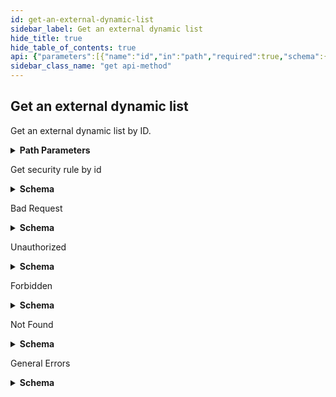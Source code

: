 ```yaml
---
id: get-an-external-dynamic-list
sidebar_label: Get an external dynamic list
hide_title: true
hide_table_of_contents: true
api: {"parameters":[{"name":"id","in":"path","required":true,"schema":{"type":"string"},"description":"The uuid of the resource"}],"responses":{"200":{"content":{"application/json":{"schema":{"allOf":[{"type":"array","items":{"type":"object","required":["name","type"],"properties":{"id":{"type":"string","readOnly":true,"example":"abcd-1234","description":"uuid of the resource"},"name":{"type":"string","maxLength":63,"description":"Alphanumeric string [ 0-9a-zA-Z._-]"},"type":{"type":"object","oneOf":[{"properties":{"predefined_ip":{"type":"object","required":["url"],"properties":{"exception_list":{"type":"array","items":{"type":"string","maxLength":255}},"description":{"type":"string","minLength":0,"maxLength":255},"url":{"type":"string"}}}},"title":"predefined_ip"},{"properties":{"predefined_url":{"type":"object","required":["url"],"properties":{"exception_list":{"type":"array","items":{"type":"string","maxLength":255}},"description":{"type":"string","minLength":0,"maxLength":255},"url":{"type":"string"}}}},"title":"predefined_url"},{"properties":{"ip":{"type":"object","required":["url","recurring"],"properties":{"exception_list":{"type":"array","items":{"type":"string","maxLength":255}},"description":{"type":"string","minLength":0,"maxLength":255},"url":{"default":"http://","type":"string","minLength":0,"maxLength":255},"certificate_profile":{"description":"Profile for authenticating client certificates","default":"None","type":"string","x-panMultiple":[{"type":"string"},{"enum":["None"],"type":"string"}]},"auth":{"type":"object","required":["username","password"],"properties":{"username":{"type":"string","minLength":1,"maxLength":255},"password":{"type":"string","maxLength":255}}},"recurring":{"type":"object","oneOf":[{"title":"five_minute","required":["five_minute"],"properties":{"five_minute":{"type":"object"}}},{"title":"hourly","required":["hourly"],"properties":{"hourly":{"type":"object"}}},{"title":"daily","required":["daily"],"properties":{"daily":{"type":"object","required":["at"],"properties":{"at":{"description":"Time specification hh (e.g. 20)","default":"00","pattern":"([01][0-9]|[2][0-3])","type":"string","minLength":2,"maxLength":2}}}}},{"title":"weekly","required":["weekly"],"properties":{"weekly":{"type":"object","required":["day_of_week","at"],"properties":{"day_of_week":{"type":"string","enum":["sunday","monday","tuesday","wednesday","thursday","friday","saturday"]},"at":{"description":"Time specification hh (e.g. 20)","default":"00","pattern":"([01][0-9]|[2][0-3])","type":"string","minLength":2,"maxLength":2}}}}},{"title":"monthly","required":["monthly"],"properties":{"monthly":{"type":"object","required":["day_of_month","at"],"properties":{"day_of_month":{"type":"integer","minimum":1,"maximum":31},"at":{"description":"Time specification hh (e.g. 20)","default":"00","pattern":"([01][0-9]|[2][0-3])","type":"string","minLength":2,"maxLength":2}}}}}]}}}},"title":"ip"},{"properties":{"domain":{"type":"object","required":["url","recurring"],"properties":{"exception_list":{"type":"array","items":{"type":"string","maxLength":255}},"description":{"type":"string","minLength":0,"maxLength":255},"url":{"default":"http://","type":"string","minLength":0,"maxLength":255},"certificate_profile":{"description":"Profile for authenticating client certificates","default":"None","type":"string","x-panMultiple":[{"type":"string"},{"enum":["None"],"type":"string"}]},"auth":{"type":"object","required":["username","password"],"properties":{"username":{"type":"string","minLength":1,"maxLength":255},"password":{"type":"string","maxLength":255}}},"recurring":{"type":"object","oneOf":[{"title":"hourly","required":["hourly"],"properties":{"hourly":{"type":"object"}}},{"title":"five_minute","required":["five_minute"],"properties":{"five_minute":{"type":"object"}}},{"title":"daily","required":["daily"],"properties":{"daily":{"type":"object","required":["at"],"properties":{"at":{"description":"Time specification hh (e.g. 20)","default":"00","pattern":"([01][0-9]|[2][0-3])","type":"string","minLength":2,"maxLength":2}}}}},{"title":"weekly","required":["weekly"],"properties":{"weekly":{"type":"object","required":["day_of_week","at"],"properties":{"day_of_week":{"type":"string","enum":["sunday","monday","tuesday","wednesday","thursday","friday","saturday"]},"at":{"description":"Time specification hh (e.g. 20)","default":"00","pattern":"([01][0-9]|[2][0-3])","type":"string","minLength":2,"maxLength":2}}}}},{"title":"monthly","required":["monthly"],"properties":{"monthly":{"type":"object","required":["day_of_month","at"],"properties":{"day_of_month":{"type":"integer","minimum":1,"maximum":31},"at":{"description":"Time specification hh (e.g. 20)","default":"00","pattern":"([01][0-9]|[2][0-3])","type":"string","minLength":2,"maxLength":2}}}}}]},"expand_domain":{"description":"Enable/Disable expand domain","default":false,"type":"boolean"}}}},"title":"domain"},{"properties":{"url":{"type":"object","required":["url","recurring"],"properties":{"exception_list":{"type":"array","items":{"type":"string","maxLength":255}},"description":{"type":"string","minLength":0,"maxLength":255},"url":{"default":"http://","type":"string","minLength":0,"maxLength":255},"certificate_profile":{"description":"Profile for authenticating client certificates","default":"None","type":"string","x-panMultiple":[{"type":"string"},{"enum":["None"],"type":"string"}]},"auth":{"type":"object","required":["username","password"],"properties":{"username":{"type":"string","minLength":1,"maxLength":255},"password":{"type":"string","maxLength":255}}},"recurring":{"type":"object","oneOf":[{"title":"hourly","required":["hourly"],"properties":{"hourly":{"type":"object"}}},{"title":"five_minute","required":["five_minute"],"properties":{"five_minute":{"type":"object"}}},{"title":"daily","required":["daily"],"properties":{"daily":{"type":"object","required":["at"],"properties":{"at":{"description":"Time specification hh (e.g. 20)","default":"00","pattern":"([01][0-9]|[2][0-3])","type":"string","minLength":2,"maxLength":2}}}}},{"title":"weekly","required":["weekly"],"properties":{"weekly":{"type":"object","required":["day_of_week","at"],"properties":{"day_of_week":{"type":"string","enum":["sunday","monday","tuesday","wednesday","thursday","friday","saturday"]},"at":{"description":"Time specification hh (e.g. 20)","default":"00","pattern":"([01][0-9]|[2][0-3])","type":"string","minLength":2,"maxLength":2}}}}},{"title":"monthly","required":["monthly"],"properties":{"monthly":{"type":"object","required":["day_of_month","at"],"properties":{"day_of_month":{"type":"integer","minimum":1,"maximum":31},"at":{"description":"Time specification hh (e.g. 20)","default":"00","pattern":"([01][0-9]|[2][0-3])","type":"string","minLength":2,"maxLength":2}}}}}]}}}},"title":"url"},{"properties":{"imsi":{"type":"object","required":["url","recurring"],"properties":{"exception_list":{"type":"array","items":{"type":"string","maxLength":34}},"description":{"type":"string","minLength":0,"maxLength":255},"url":{"default":"http://","type":"string","minLength":0,"maxLength":255},"certificate_profile":{"description":"Profile for authenticating client certificates","default":"None","type":"string","x-panMultiple":[{"type":"string"},{"enum":["None"],"type":"string"}]},"auth":{"type":"object","required":["username","password"],"properties":{"username":{"type":"string","minLength":1,"maxLength":255},"password":{"type":"string","maxLength":255}}},"recurring":{"type":"object","oneOf":[{"title":"five_minute","required":["five_minute"],"properties":{"five_minute":{"type":"object"}}},{"title":"hourly","required":["hourly"],"properties":{"hourly":{"type":"object"}}},{"title":"daily","required":["daily"],"properties":{"daily":{"type":"object","required":["at"],"properties":{"at":{"description":"Time specification hh (e.g. 20)","default":"00","pattern":"([01][0-9]|[2][0-3])","type":"string","minLength":2,"maxLength":2}}}}},{"title":"weekly","required":["weekly"],"properties":{"weekly":{"type":"object","required":["day_of_week","at"],"properties":{"day_of_week":{"type":"string","enum":["sunday","monday","tuesday","wednesday","thursday","friday","saturday"]},"at":{"description":"Time specification hh (e.g. 20)","default":"00","pattern":"([01][0-9]|[2][0-3])","type":"string","minLength":2,"maxLength":2}}}}},{"title":"monthly","required":["monthly"],"properties":{"monthly":{"type":"object","required":["day_of_month","at"],"properties":{"day_of_month":{"type":"integer","minimum":1,"maximum":31},"at":{"description":"Time specification hh (e.g. 20)","default":"00","pattern":"([01][0-9]|[2][0-3])","type":"string","minLength":2,"maxLength":2}}}}}]}}}},"title":"imsi"},{"properties":{"imei":{"type":"object","required":["url","recurring"],"properties":{"exception_list":{"type":"array","items":{"type":"string","maxLength":32}},"description":{"type":"string","minLength":0,"maxLength":255},"url":{"default":"http://","type":"string","minLength":0,"maxLength":255},"certificate_profile":{"description":"Profile for authenticating client certificates","default":"None","type":"string","x-panMultiple":[{"type":"string"},{"enum":["None"],"type":"string"}]},"auth":{"type":"object","required":["username","password"],"properties":{"username":{"type":"string","minLength":1,"maxLength":255},"password":{"type":"string","maxLength":255}}},"recurring":{"type":"object","oneOf":[{"title":"five_minute","required":["five_minute"],"properties":{"five_minute":{"type":"object"}}},{"title":"hourly","required":["hourly"],"properties":{"hourly":{"type":"object"}}},{"title":"daily","required":["daily"],"properties":{"daily":{"type":"object","required":["at"],"properties":{"at":{"description":"Time specification hh (e.g. 20)","default":"00","pattern":"([01][0-9]|[2][0-3])","type":"string","minLength":2,"maxLength":2}}}}},{"title":"weekly","required":["weekly"],"properties":{"weekly":{"type":"object","required":["day_of_week","at"],"properties":{"day_of_week":{"type":"string","enum":["sunday","monday","tuesday","wednesday","thursday","friday","saturday"]},"at":{"description":"Time specification hh (e.g. 20)","default":"00","pattern":"([01][0-9]|[2][0-3])","type":"string","minLength":2,"maxLength":2}}}}},{"title":"monthly","required":["monthly"],"properties":{"monthly":{"type":"object","required":["day_of_month","at"],"properties":{"day_of_month":{"type":"integer","minimum":1,"maximum":31},"at":{"description":"Time specification hh (e.g. 20)","default":"00","pattern":"([01][0-9]|[2][0-3])","type":"string","minLength":2,"maxLength":2}}}}}]}}}},"title":"imei"}]}}}}]}}},"description":"Get security rule by id"},"400":{"description":"Bad Request","content":{"application/json":{"schema":{"type":"object","properties":{"_errors":{"type":"array","items":{"title":"Cause Info","type":"object","properties":{"code":{"type":"string"},"message":{"type":"string"},"details":{"type":"object"},"help":{"type":"string"}}}},"_request_id":{"type":"string"}}},"examples":{"input_format_mismatch":{"summary":"Input Format Mismatch","value":{"_errors":[{"code":"E003","message":"Input Format Mismatch: input-format=json","details":{}}],"_request_id":"abcd-1234"}},"output_format_mismatch":{"summary":"Output Format Mismatch","value":{"_errors":[{"code":"E003","message":"Output Format Mismatch: output-format=json Accept=xml","details":{}}],"_request_id":"abcd-1234"}},"missing_query_parameter":{"summary":"Missing Query Parameter","value":{"_errors":[{"code":"E003","message":"Missing Query Parameter: name","details":{}}],"_request_id":"abcd-1234"}},"invalid_query_parameter":{"summary":"Invalid Query Parameter","value":{"_errors":[{"code":"E003","message":"Invalid Query Parameter: location=invalid","details":{}}],"_request_id":"abcd-1234"}}}}}},"401":{"description":"Unauthorized","content":{"application/json":{"schema":{"type":"object","properties":{"_errors":{"type":"array","items":{"title":"Cause Info","type":"object","properties":{"code":{"type":"string"},"message":{"type":"string"},"details":{"type":"object"},"help":{"type":"string"}}}},"_request_id":{"type":"string"}}},"examples":{"auth_not_authenticated":{"summary":"Not Authenticated","value":{"_errors":[{"code":"E016","message":"Not Authenticated","details":{}}],"_request_id":"abcd-1234"}},"invalid_credential":{"summary":"Invalid Credential","value":{"_errors":[{"code":"E016","message":"Invalid Credential","details":{}}],"_request_id":"abcd-1234"}},"key_too_long":{"summary":"Key Too Long","value":{"_errors":[{"code":"E016","message":"Key Too Long","details":{}}],"_request_id":"abcd-1234"}},"key_expired":{"summary":"Key Expired","value":{"_errors":[{"code":"E016","message":"Key Expired","details":{}}],"_request_id":"abcd-1234"}},"need_password_change":{"summary":"Need Password Change","value":{"_errors":[{"code":"E016","message":"The password needs to be changed.","details":{}}],"_request_id":"abcd-1234"}}}}}},"403":{"description":"Forbidden","content":{"application/json":{"schema":{"type":"object","properties":{"_errors":{"type":"array","items":{"title":"Cause Info","type":"object","properties":{"code":{"type":"string"},"message":{"type":"string"},"details":{"type":"object"},"help":{"type":"string"}}}},"_request_id":{"type":"string"}}},"examples":{"auth_unauthorized":{"summary":"Unauthorized","value":{"_errors":[{"code":"E007","message":"Unauthorized","details":{}}],"_request_id":"abcd-1234"}}}}}},"404":{"description":"Not Found","content":{"application/json":{"schema":{"type":"object","properties":{"_errors":{"type":"array","items":{"title":"Cause Info","type":"object","properties":{"code":{"type":"string"},"message":{"type":"string"},"details":{"type":"object"},"help":{"type":"string"}}}},"_request_id":{"type":"string"}}},"examples":{"object_not_present":{"summary":"Object Not Present","value":{"_errors":[{"code":"E005","message":"Object Not Present","details":{}}],"_request_id":"abcd-1234"}}}}}},"default":{"description":"General Errors","content":{"application/json":{"schema":{"type":"object","properties":{"_errors":{"type":"array","items":{"title":"Cause Info","type":"object","properties":{"code":{"type":"string"},"message":{"type":"string"},"details":{"type":"object"},"help":{"type":"string"}}}},"_request_id":{"type":"string"}}},"examples":{"version_not_supported":{"summary":"Version Not Supported","value":{"_errors":[{"code":"E012","message":"Version Not Supported","details":{}}],"_request_id":"abcd-1234"}},"method_not_allowed":{"summary":"Method Not Supported","value":{"_errors":[{"code":"E012","message":"Method Not Supported","details":{}}],"_request_id":"abcd-1234"}},"action_not_supported":{"summary":"Action Not Supported","value":{"_errors":[{"code":"E012","message":"Action Not Supported: move","details":{}}],"_request_id":"abcd-1234"}},"bad_xpath":{"summary":"Bad XPath","value":{"_errors":[{"code":"E013","message":"Bad XPath","details":{}}],"_request_id":"abcd-1234"}},"invalid_command":{"summary":"Invalid Command","value":{"_errors":[{"code":"E003","message":"Invalid Command","details":{}}],"_request_id":"abcd-1234"}},"malformed_command":{"summary":"Malformed Command","value":{"_errors":[{"code":"E003","message":"Malformed Command","details":{}}],"_request_id":"abcd-1234"}},"session_timeout":{"summary":"Session Timeout","value":{"_errors":[{"code":4,"message":"Session Timeout","details":{}}],"_request_id":"abcd-1234"}}}}}}},"description":"Get an external dynamic list by ID.\n","tags":["ExternalDynamicLists"],"security":[{"Bearer":[]}],"operationId":"get-sse-config-v1-external-dynamic-lists-id","method":"get","path":"/sse/config/v1/external-dynamic-lists/{id}","servers":[{"url":"https://api.sase.paloaltonetworks.com"}],"securitySchemes":{"Bearer":{"type":"http","scheme":"bearer"}},"info":{"version":"1.0","x-logo":{"url":"pan-logo.png"},"title":"External Dynamic List Management","description":"Manages EDLs.\n","contact":{}},"postman":{"name":"Get an external dynamic list","description":{"content":"Get an external dynamic list by ID.\n","type":"text/plain"},"url":{"path":["sse","config","v1","external-dynamic-lists",":id"],"host":["{{baseUrl}}"],"query":[],"variable":[{"disabled":false,"description":{"content":"(Required) The uuid of the resource","type":"text/plain"},"type":"any","value":"","key":"id"}]},"header":[{"key":"Accept","value":"application/json"}],"method":"GET","auth":{"type":"bearer","bearer":[{"type":"any","value":"<Bearer Token>","key":"token"}]}}}
sidebar_class_name: "get api-method"
---
```



## Get an external dynamic list



Get an external dynamic list by ID.


<details style={{"marginBottom":"1rem"}}><summary style={{}}><strong>Path Parameters</strong></summary><div><ul><ParamsItem className={"paramsItem"} param={{"name":"id","in":"path","required":true,"schema":{"type":"string"},"description":"The uuid of the resource"}}></ParamsItem></ul></div></details><div><Tabs><TabItem label={"200"} value={"200"}><div>

Get security rule by id

</div><div><details style={{}}><summary style={{"textAlign":"left"}}><strong>Schema</strong></summary><div style={{"textAlign":"left","marginLeft":"1rem"}}></div><ul style={{"marginLeft":"1rem"}}></ul></details></div></TabItem><TabItem label={"400"} value={"400"}><div>

Bad Request

</div><div><details style={{}}><summary style={{"textAlign":"left"}}><strong>Schema</strong></summary><div style={{"textAlign":"left","marginLeft":"1rem"}}></div><ul style={{"marginLeft":"1rem"}}><SchemaItem collapsible={true} className={"schemaItem"}><details style={{}}><summary style={{}}><strong>_errors</strong><span style={{"opacity":"0.6"}}> object[]</span></summary><div style={{"marginLeft":"1rem"}}><ul><SchemaItem collapsible={false} name={"code"} required={false} schemaDescription={undefined} schemaName={"string"} qualifierMessage={undefined}></SchemaItem><SchemaItem collapsible={false} name={"message"} required={false} schemaDescription={undefined} schemaName={"string"} qualifierMessage={undefined}></SchemaItem><SchemaItem collapsible={true} className={"schemaItem"}><details style={{}}><summary style={{}}><strong>details</strong><span style={{"opacity":"0.6"}}> object</span></summary><div style={{"marginLeft":"1rem"}}></div></details></SchemaItem><SchemaItem collapsible={false} name={"help"} required={false} schemaDescription={undefined} schemaName={"string"} qualifierMessage={undefined}></SchemaItem></ul></div></details></SchemaItem><SchemaItem collapsible={false} name={"_request_id"} required={false} schemaDescription={undefined} schemaName={"string"} qualifierMessage={undefined}></SchemaItem></ul></details></div></TabItem><TabItem label={"401"} value={"401"}><div>

Unauthorized

</div><div><details style={{}}><summary style={{"textAlign":"left"}}><strong>Schema</strong></summary><div style={{"textAlign":"left","marginLeft":"1rem"}}></div><ul style={{"marginLeft":"1rem"}}><SchemaItem collapsible={true} className={"schemaItem"}><details style={{}}><summary style={{}}><strong>_errors</strong><span style={{"opacity":"0.6"}}> object[]</span></summary><div style={{"marginLeft":"1rem"}}><ul><SchemaItem collapsible={false} name={"code"} required={false} schemaDescription={undefined} schemaName={"string"} qualifierMessage={undefined}></SchemaItem><SchemaItem collapsible={false} name={"message"} required={false} schemaDescription={undefined} schemaName={"string"} qualifierMessage={undefined}></SchemaItem><SchemaItem collapsible={true} className={"schemaItem"}><details style={{}}><summary style={{}}><strong>details</strong><span style={{"opacity":"0.6"}}> object</span></summary><div style={{"marginLeft":"1rem"}}></div></details></SchemaItem><SchemaItem collapsible={false} name={"help"} required={false} schemaDescription={undefined} schemaName={"string"} qualifierMessage={undefined}></SchemaItem></ul></div></details></SchemaItem><SchemaItem collapsible={false} name={"_request_id"} required={false} schemaDescription={undefined} schemaName={"string"} qualifierMessage={undefined}></SchemaItem></ul></details></div></TabItem><TabItem label={"403"} value={"403"}><div>

Forbidden

</div><div><details style={{}}><summary style={{"textAlign":"left"}}><strong>Schema</strong></summary><div style={{"textAlign":"left","marginLeft":"1rem"}}></div><ul style={{"marginLeft":"1rem"}}><SchemaItem collapsible={true} className={"schemaItem"}><details style={{}}><summary style={{}}><strong>_errors</strong><span style={{"opacity":"0.6"}}> object[]</span></summary><div style={{"marginLeft":"1rem"}}><ul><SchemaItem collapsible={false} name={"code"} required={false} schemaDescription={undefined} schemaName={"string"} qualifierMessage={undefined}></SchemaItem><SchemaItem collapsible={false} name={"message"} required={false} schemaDescription={undefined} schemaName={"string"} qualifierMessage={undefined}></SchemaItem><SchemaItem collapsible={true} className={"schemaItem"}><details style={{}}><summary style={{}}><strong>details</strong><span style={{"opacity":"0.6"}}> object</span></summary><div style={{"marginLeft":"1rem"}}></div></details></SchemaItem><SchemaItem collapsible={false} name={"help"} required={false} schemaDescription={undefined} schemaName={"string"} qualifierMessage={undefined}></SchemaItem></ul></div></details></SchemaItem><SchemaItem collapsible={false} name={"_request_id"} required={false} schemaDescription={undefined} schemaName={"string"} qualifierMessage={undefined}></SchemaItem></ul></details></div></TabItem><TabItem label={"404"} value={"404"}><div>

Not Found

</div><div><details style={{}}><summary style={{"textAlign":"left"}}><strong>Schema</strong></summary><div style={{"textAlign":"left","marginLeft":"1rem"}}></div><ul style={{"marginLeft":"1rem"}}><SchemaItem collapsible={true} className={"schemaItem"}><details style={{}}><summary style={{}}><strong>_errors</strong><span style={{"opacity":"0.6"}}> object[]</span></summary><div style={{"marginLeft":"1rem"}}><ul><SchemaItem collapsible={false} name={"code"} required={false} schemaDescription={undefined} schemaName={"string"} qualifierMessage={undefined}></SchemaItem><SchemaItem collapsible={false} name={"message"} required={false} schemaDescription={undefined} schemaName={"string"} qualifierMessage={undefined}></SchemaItem><SchemaItem collapsible={true} className={"schemaItem"}><details style={{}}><summary style={{}}><strong>details</strong><span style={{"opacity":"0.6"}}> object</span></summary><div style={{"marginLeft":"1rem"}}></div></details></SchemaItem><SchemaItem collapsible={false} name={"help"} required={false} schemaDescription={undefined} schemaName={"string"} qualifierMessage={undefined}></SchemaItem></ul></div></details></SchemaItem><SchemaItem collapsible={false} name={"_request_id"} required={false} schemaDescription={undefined} schemaName={"string"} qualifierMessage={undefined}></SchemaItem></ul></details></div></TabItem><TabItem label={"default"} value={"default"}><div>

General Errors

</div><div><details style={{}}><summary style={{"textAlign":"left"}}><strong>Schema</strong></summary><div style={{"textAlign":"left","marginLeft":"1rem"}}></div><ul style={{"marginLeft":"1rem"}}><SchemaItem collapsible={true} className={"schemaItem"}><details style={{}}><summary style={{}}><strong>_errors</strong><span style={{"opacity":"0.6"}}> object[]</span></summary><div style={{"marginLeft":"1rem"}}><ul><SchemaItem collapsible={false} name={"code"} required={false} schemaDescription={undefined} schemaName={"string"} qualifierMessage={undefined}></SchemaItem><SchemaItem collapsible={false} name={"message"} required={false} schemaDescription={undefined} schemaName={"string"} qualifierMessage={undefined}></SchemaItem><SchemaItem collapsible={true} className={"schemaItem"}><details style={{}}><summary style={{}}><strong>details</strong><span style={{"opacity":"0.6"}}> object</span></summary><div style={{"marginLeft":"1rem"}}></div></details></SchemaItem><SchemaItem collapsible={false} name={"help"} required={false} schemaDescription={undefined} schemaName={"string"} qualifierMessage={undefined}></SchemaItem></ul></div></details></SchemaItem><SchemaItem collapsible={false} name={"_request_id"} required={false} schemaDescription={undefined} schemaName={"string"} qualifierMessage={undefined}></SchemaItem></ul></details></div></TabItem></Tabs></div>
      
